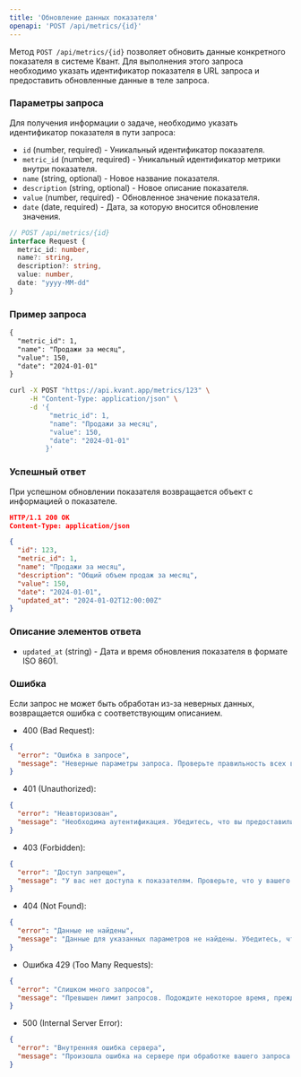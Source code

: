 ```yaml
---
title: 'Обновление данных показателя'
openapi: 'POST /api/metrics/{id}'
---
```

Метод `POST /api/metrics/{id}` позволяет обновить данные конкретного показателя в системе Квант. Для выполнения этого запроса необходимо указать идентификатор показателя в URL запроса и предоставить обновленные данные в теле запроса.

### Параметры запроса

Для получения информации о задаче, необходимо указать идентификатор показателя в пути запроса:

- `id` (number, required) - Уникальный идентификатор показателя.
- `metric_id` (number, required) - Уникальный идентификатор метрики внутри показателя.
- `name` (string, optional) - Новое название показателя.
- `description` (string, optional) - Новое описание показателя.
- `value` (number, required) - Обновленное значение показателя.
- `date` (date, required) - Дата, за которую вносится обновление значения.

```typescript
// POST /api/metrics/{id}
interface Request { 
  metric_id: number,
  name?: string,
  description?: string,
  value: number,
  date: "yyyy-MM-dd"
}
```

### Пример запроса
<CodeGroup>

```md Request
{
  "metric_id": 1,
  "name": "Продажи за месяц",
  "value": 150,
  "date": "2024-01-01"
}
```

```bash cURL
curl -X POST "https://api.kvant.app/metrics/123" \
     -H "Content-Type: application/json" \
     -d '{
          "metric_id": 1,
          "name": "Продажи за месяц",
          "value": 150,
          "date": "2024-01-01"
         }'
```

</CodeGroup>

### Успешный ответ
При успешном обновлении показателя возвращается объект с информацией о показателе.

```json
HTTP/1.1 200 OK
Content-Type: application/json

{
  "id": 123,
  "metric_id": 1,
  "name": "Продажи за месяц",
  "description": "Общий объем продаж за месяц",
  "value": 150,
  "date": "2024-01-01",
  "updated_at": "2024-01-02T12:00:00Z"
}
```
### Описание элементов ответа

- `updated_at` (string) - Дата и время обновления показателя в формате ISO 8601.

### Ошибка
Если запрос не может быть обработан из-за неверных данных, возвращается ошибка с соответствующим описанием.

- 400 (Bad Request):
```json
{
  "error": "Ошибка в запросе",
  "message": "Неверные параметры запроса. Проверьте правильность всех введенных данных"
}
```

- 401 (Unauthorized):
```json
{
  "error": "Неавторизован",
  "message": "Необходима аутентификация. Убедитесь, что вы предоставили правильный API-ключ в заголовке запроса."
}
```
- 403 (Forbidden):
```json
{
  "error": "Доступ запрещен",
  "message": "У вас нет доступа к показателям. Проверьте, что у вашего аккаунта есть соответствующие права доступа."
}
```
- 404 (Not Found):
```json
{
  "error": "Данные не найдены",
  "message": "Данные для указанных параметров не найдены. Убедитесь, что вы ввели корректные даты или идентификатор функции."
}
```
- Ошибка 429 (Too Many Requests):
```json
{
  "error": "Слишком много запросов",
  "message": "Превышен лимит запросов. Подождите некоторое время, прежде чем отправлять новый запрос."
}
```
- 500 (Internal Server Error):
```json
{
  "error": "Внутренняя ошибка сервера",
  "message": "Произошла ошибка на сервере при обработке вашего запроса. Пожалуйста, попробуйте еще раз позже или обратитесь в службу поддержки."
}
```